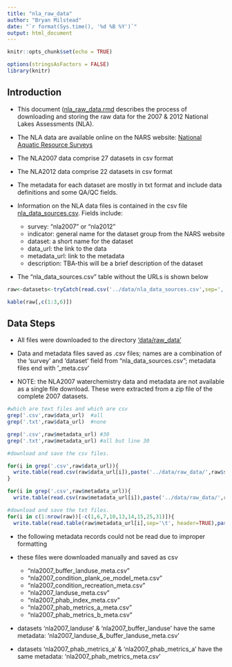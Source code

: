 ```yaml
---
title: "nla_raw_data"
author: "Bryan Milstead"
date: "`r format(Sys.time(), '%d %B %Y')`"
output: html_document
---
```


```r
knitr::opts_chunk$set(echo = TRUE)

options(stringsAsFactors = FALSE) 
library(knitr)

```

## Introduction
* This document ([nla_raw_data.rmd](https://github.com/willbmisled/lakes_database/blob/master/R/nla_raw_data.Rmd) describes the process of downloading and storing the raw data for the 2007 & 2012 National Lakes Assessments (NLA).  

* The NLA data are available online on the NARS website: [National Aquatic Resource Surveys](https://www.epa.gov/national-aquatic-resource-surveys/data-national-aquatic-resource-surveys)

* The NLA2007 data comprise 27 datasets in csv format

* The NLA2012 data comprise 22 datasets in csv format

* The metadata for each dataset are mostly in txt format and include data definitions and some QA/QC fields.

* Information on the NLA data files is contained in the csv file [nla_data_sources.csv](https://github.com/willbmisled/lakes_database/blob/master/data/nla_data_sources.csv).  Fields include:
    - survey: "nla2007" or "nla2012"
    - indicator: general name for the dataset group from the NARS website
    - dataset: a short name for the dataset
    - data_url: the link to the data
    - metadata_url: link to the metadata
    - description: TBA-this will be a brief description of the dataset

* The "nla_data_sources.csv" table without the URLs is shown below


```r
raw<-datasets<-tryCatch(read.csv('../data/nla_data_sources.csv',sep=','),warning = function(e) read.csv('data/nla_data_sources.csv',sep=','))

kable(raw[,c(1:3,6)])
```

## Data Steps

* All files were downloaded to the directory ['data/raw_data'](https://github.com/willbmisled/lakes_database/tree/master/data/raw_data)

* Data and metadata files saved as .csv files; names are a combination of the 'survey' and 'dataset' field from "nla_data_sources.csv"; metadata files end with '_meta.csv' 

* NOTE: the NLA2007 waterchemistry data and metadata are not available as a single file download.  These were extracted from a zip file of the complete 2007 datasets.

```r
#which are text files and which are csv
grep('.csv',raw$data_url)  #all
grep('.txt',raw$data_url)  #none

grep('.csv',raw$metadata_url) #30
grep('.txt',raw$metadata_url) #all but line 30

#download and save the csv files.

for(i in grep('.csv',raw$data_url)){
  write.table(read.csv(raw$data_url[i]),paste('../data/raw_data/',raw$survey[i],'_',raw$dataset[i],'.csv',sep=''),row.names=F,sep=',')
}

for(i in grep('.csv',raw$metadata_url)){
  write.table(read.csv(raw$metadata_url[i]),paste('../data/raw_data/',raw$survey[i],'_',raw$dataset[i],'_meta.csv',sep=''),row.names=F,sep=',')}

#download and save the txt files.
for(i in c(1:nrow(raw))[-c(1,6,7,10,13,14,15,25,31)]){
  write.table(read.table(raw$metadata_url[i],sep='\t', header=TRUE),paste('../data/raw_data/',raw$survey[i],'_',raw$dataset[i],'_meta.csv',sep=''),row.names=F,sep=',')}
```

* the following metadata records could not be read due to improper formatting

* these files were downloaded manually and saved as csv
    - "nla2007_buffer_landuse_meta.csv"
    - "nla2007_condition_plank_oe_model_meta.csv"
    - "nla2007_condition_recreation_meta.csv"
    - "nla2007_landuse_meta.csv"
    - "nla2007_phab_index_meta.csv"
    - "nla2007_phab_metrics_a_meta.csv"
    - "nla2007_phab_metrics_b_meta.csv"

* datasets 'nla2007_landuse' & 'nla2007_buffer_landuse' have the same metadata: 'nla2007_landuse_&_buffer_landuse_meta.csv'
* datasets 'nla2007_phab_metrics_a' & 'nla2007_phab_metrics_a' have the same metadata: 'nla2007_phab_metrics_meta.csv'


